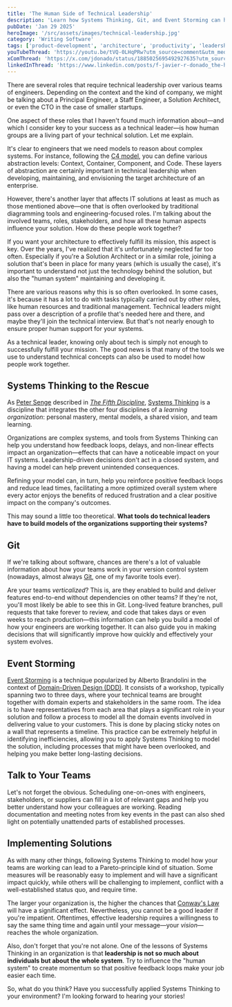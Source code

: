 ```yaml
---
title: 'The Human Side of Technical Leadership'
description: 'Learn how Systems Thinking, Git, and Event Storming can help you model and optimize the way teams work together to build better solutions.'
pubDate: 'Jan 29 2025'
heroImage: '/src/assets/images/technical-leadership.jpg'
category: 'Writing Software'
tags: ['product-development', 'architecture', 'productivity', 'leadership']
youTubeThread: 'https://youtu.be/tVQ-0LHqPRw?utm_source=comment&utm_medium=jdonado-com'
xComThread: 'https://x.com/jdonado/status/1885025695492927635?utm_source=comment&utm_medium=jdonado-com'
linkedInThread: 'https://www.linkedin.com/posts/f-javier-r-donado_the-human-side-of-technical-leadership-activity-7290444350969266176-aw2l?utm_source=comment&utm_medium=jdonado-com'
---
```


There are several roles that require technical leadership over various teams of engineers. Depending on the context and the kind of company, we might be talking about a Principal Engineer, a Staff Engineer, a Solution Architect, or even the CTO in the case of smaller startups.

One aspect of these roles that I haven't found much information about—and which I consider key to your success as a technical leader—is how human groups are a living part of your technical solution. Let me explain.

It's clear to engineers that we need models to reason about complex systems. For instance, following the [C4 model](https://c4model.com/introduction), you can define various abstraction levels: Context, Container, Component, and Code. These layers of abstraction are certainly important in technical leadership when developing, maintaining, and envisioning the target architecture of an enterprise.

However, there's another layer that affects IT solutions at least as much as those mentioned above—one that is often overlooked by traditional diagramming tools and engineering-focused roles. I'm talking about the involved teams, roles, stakeholders, and how all these human aspects influence your solution. How do these people work together?

If you want your architecture to effectively fulfill its mission, this aspect is key. Over the years, I've realized that it's unfortunately neglected far too often. Especially if you're a Solution Architect or in a similar role, joining a solution that's been in place for many years (which is usually the case), it's important to understand not just the technology behind the solution, but also the "human system" maintaining and developing it.

There are various reasons why this is so often overlooked. In some cases, it's because it has a lot to do with tasks typically carried out by other roles, like human resources and traditional management. Technical leaders might pass over a description of a profile that's needed here and there, and maybe they'll join the technical interview. But that's not nearly enough to ensure proper human support for your systems.

As a technical leader, knowing only about tech is simply not enough to successfully fulfill your mission. The good news is that many of the tools we use to understand technical concepts can also be used to model how people work together.

## Systems Thinking to the Rescue

As [Peter Senge](https://en.wikipedia.org/wiki/Peter_Senge) described in [_The Fifth Discipline_](https://en.wikipedia.org/wiki/The_Fifth_Discipline), [Systems Thinking](https://en.wikipedia.org/wiki/Systems_thinking) is a discipline that integrates the other four disciplines of a _learning organization_: personal mastery, mental models, a shared vision, and team learning.

Organizations are complex systems, and tools from Systems Thinking can help you understand how feedback loops, delays, and non-linear effects impact an organization—effects that can have a noticeable impact on your IT systems. Leadership-driven decisions don't act in a closed system, and having a model can help prevent unintended consequences.

Refining your model can, in turn, help you reinforce positive feedback loops and reduce lead times, facilitating a more optimized overall system where every actor enjoys the benefits of reduced frustration and a clear positive impact on the company's outcomes.

This may sound a little too theoretical. **What tools do technical leaders have to build models of the organizations supporting their systems?**

## Git

If we're talking about software, chances are there's a lot of valuable information about how your teams work in your version control system (nowadays, almost always [Git](https://en.wikipedia.org/wiki/Git), one of my favorite tools ever).

Are your teams _verticalized_? This is, are they enabled to build and deliver features end-to-end without dependencies on other teams? If they're not, you'll most likely be able to see this in Git. Long-lived feature branches, pull requests that take forever to review, and code that takes days or even weeks to reach production—this information can help you build a model of how your engineers are working together. It can also guide you in making decisions that will significantly improve how quickly and effectively your system evolves.

## Event Storming

[Event Storming](https://en.wikipedia.org/wiki/Event_storming) is a technique popularized by Alberto Brandolini in the context of [Domain-Driven Design (DDD)](https://en.wikipedia.org/wiki/Domain-driven_design). It consists of a workshop, typically spanning two to three days, where your technical teams are brought together with domain experts and stakeholders in the same room. The idea is to have representatives from each area that plays a significant role in your solution and follow a process to model all the domain events involved in delivering value to your customers. This is done by placing sticky notes on a wall that represents a timeline. This practice can be extremely helpful in identifying inefficiencies, allowing you to apply Systems Thinking to model the solution, including processes that might have been overlooked, and helping you make better long-lasting decisions.

## Talk to Your Teams

Let's not forget the obvious. Scheduling one-on-ones with engineers, stakeholders, or suppliers can fill in a lot of relevant gaps and help you better understand how your colleagues are working. Reading documentation and meeting notes from key events in the past can also shed light on potentially unattended parts of established processes.

## Implementing Solutions

As with many other things, following Systems Thinking to model how your teams are working can lead to a Pareto-principle kind of situation. Some measures will be reasonably easy to implement and will have a significant impact quickly, while others will be challenging to implement, conflict with a well-established status quo, and require time.

The larger your organization is, the higher the chances that [Conway's Law](https://en.wikipedia.org/wiki/Conway%27s_law) will have a significant effect. Nevertheless, you cannot be a good leader if you're impatient. Oftentimes, effective leadership requires a willingness to say the same thing time and again until your message—your _vision_—reaches the whole organization.

Also, don't forget that you're not alone. One of the lessons of Systems Thinking in an organization is that **leadership is not so much about individuals but about the whole system**. Try to influence the "human system" to create momentum so that positive feedback loops make your job easier each time.

So, what do you think? Have you successfully applied Systems Thinking to your environment? I'm looking forward to hearing your stories!
